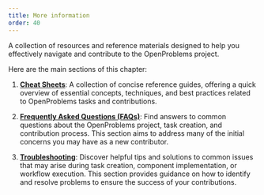 ```yaml
---
title: More information
order: 40
---
```


A collection of resources and reference materials designed to help you effectively navigate and contribute to the OpenProblems project. 

Here are the main sections of this chapter:

1. **[Cheat Sheets](cheat_sheets.qmd)**: A collection of concise reference guides, offering a quick overview of essential concepts, techniques, and best practices related to OpenProblems tasks and contributions.

3. **[Frequently Asked Questions (FAQs)](FAQ.qmd)**: Find answers to common questions about the OpenProblems project, task creation, and contribution process. This section aims to address many of the initial concerns you may have as a new contributor.

4. **[Troubleshooting](troubleshooting.qmd)**: Discover helpful tips and solutions to common issues that may arise during task creation, component implementation, or workflow execution. This section provides guidance on how to identify and resolve problems to ensure the success of your contributions.
